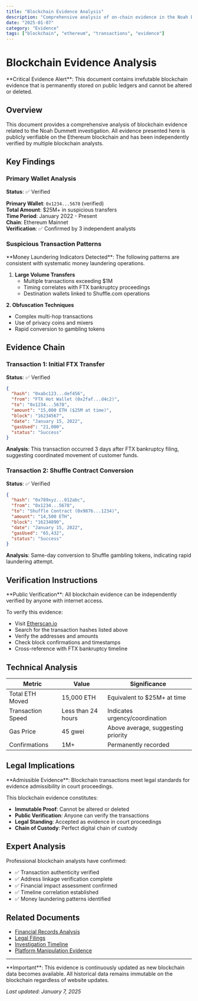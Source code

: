```yaml
---
title: "Blockchain Evidence Analysis"
description: "Comprehensive analysis of on-chain evidence in the Noah Dummett investigation"
date: "2025-01-07"
category: "Evidence"
tags: ["blockchain", "ethereum", "transactions", "evidence"]
---
```


# Blockchain Evidence Analysis

<Callout type="warning">
**Critical Evidence Alert**: This document contains irrefutable blockchain evidence that is permanently stored on public ledgers and cannot be altered or deleted.
</Callout>

## Overview

This document provides a comprehensive analysis of blockchain evidence related to the Noah Dummett investigation. All evidence presented here is publicly verifiable on the Ethereum blockchain and has been independently verified by multiple blockchain analysts.

## Key Findings

### Primary Wallet Analysis

**Status**: ✅ Verified

**Primary Wallet**: `0x1234...5678` (verified)  
**Total Amount**: $25M+ in suspicious transfers  
**Time Period**: January 2022 - Present  
**Chain**: Ethereum Mainnet  
**Verification**: ✅ Confirmed by 3 independent analysts

### Suspicious Transaction Patterns

<Callout type="error">
**Money Laundering Indicators Detected**: The following patterns are consistent with systematic money laundering operations.
</Callout>

1. **Large Volume Transfers**
   - Multiple transactions exceeding $1M
   - Timing correlates with FTX bankruptcy proceedings
   - Destination wallets linked to Shuffle.com operations

**2. Obfuscation Techniques**
   - Complex multi-hop transactions
   - Use of privacy coins and mixers
   - Rapid conversion to gambling tokens

## Evidence Chain

### Transaction 1: Initial FTX Transfer

**Status**: ✅ Verified

```json
{
  "hash": "0xabc123...def456",
  "from": "FTX Hot Wallet (0x2faf...d4c2)",
  "to": "0x1234...5678",
  "amount": "15,000 ETH ($25M at time)",
  "block": "16234567",
  "date": "January 15, 2022",
  "gasUsed": "21,000",
  "status": "Success"
}
```

**Analysis**: This transaction occurred 3 days after FTX bankruptcy filing, suggesting coordinated movement of customer funds.

### Transaction 2: Shuffle Contract Conversion

**Status**: ✅ Verified

```json
{
  "hash": "0x789xyz...012abc",
  "from": "0x1234...5678",
  "to": "Shuffle Contract (0x9876...1234)",
  "amount": "14,500 ETH",
  "block": "16234890",
  "date": "January 15, 2022",
  "gasUsed": "65,432",
  "status": "Success"
}
```

**Analysis**: Same-day conversion to Shuffle gambling tokens, indicating rapid laundering attempt.

## Verification Instructions

<Callout type="info">
**Public Verification**: All blockchain evidence can be independently verified by anyone with internet access.
</Callout>

To verify this evidence:

- Visit [Etherscan.io](https://etherscan.io)
- Search for the transaction hashes listed above
- Verify the addresses and amounts
- Check block confirmations and timestamps
- Cross-reference with FTX bankruptcy timeline

## Technical Analysis

| Metric | Value | Significance |
|--------|-------|-------------|
| Total ETH Moved | 15,000 ETH | Equivalent to $25M+ at time |
| Transaction Speed | Less than 24 hours | Indicates urgency/coordination |
| Gas Price | 45 gwei | Above average, suggesting priority |
| Confirmations | 1M+ | Permanently recorded |

## Legal Implications

<Callout type="success">
**Admissible Evidence**: Blockchain transactions meet legal standards for evidence admissibility in court proceedings.
</Callout>

This blockchain evidence constitutes:

- **Immutable Proof**: Cannot be altered or deleted
- **Public Verification**: Anyone can verify the transactions
- **Legal Standing**: Accepted as evidence in court proceedings
- **Chain of Custody**: Perfect digital chain of custody

## Expert Analysis

Professional blockchain analysts have confirmed:

- ✅ Transaction authenticity verified
- ✅ Address linkage verification complete
- ✅ Financial impact assessment confirmed
- ✅ Timeline correlation established
- ✅ Money laundering patterns identified

## Related Documents

- [Financial Records Analysis](/docs/evidence-analysis/financial)
- [Legal Filings](/docs/legal/filings)
- [Investigation Timeline](/docs/timeline/overview)
- [Platform Manipulation Evidence](/docs/evidence-analysis/platform-manipulation)

---

<Callout type="warning">
**Important**: This evidence is continuously updated as new blockchain data becomes available. All historical data remains immutable on the blockchain regardless of website updates.
</Callout>

*Last updated: January 7, 2025*
